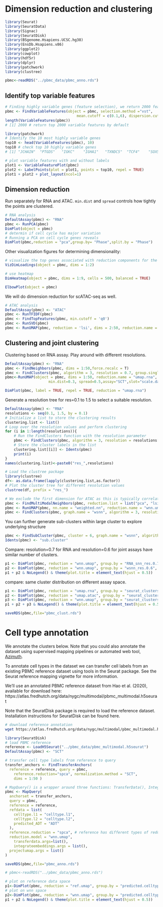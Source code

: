 # Dimension reduction and clustering

```r
library(Seurat)
library(SeuratData)
library(Signac)
library(SeuratDisk)
library(BSgenome.Hsapiens.UCSC.hg38) 
library(EnsDb.Hsapiens.v86)
library(ggplot2)
library(cowplot)
library(hdf5r)
library(dplyr)
library(patchwork)
library(clustree)
```


```r
pbmc<-readRDS("../pbmc_data/pbmc_anno.rds")
```

## Identify top variable features

```r
# Finding highly variable genes (feature selection), we return 2000 features per dataset by default
pbmc <- FindVariableFeatures(object = pbmc, selection.method ="vst", 
                                 mean.cutoff = c(0.1,6), dispersion.cutoff = c(0.5,Inf),verbose=TRUE)
length(VariableFeatures(pbmc))
# [1] 2000 # return top 2000 variable features by default
```

```r
library(patchwork)
# Identify the 10 most highly variable genes
top10 <- head(VariableFeatures(pbmc), 10)
top10 # check top 10 highly variable genes
# [1] "JCHAIN"  "PTGDS"   "IGKC"    "IGHA1"   "TXNDC5"  "TCF4"    "SOX5"    "MZB1"    "ZNF385D" "CDKN1C" 

# plot variable features with and without labels
plot1 <- VariableFeaturePlot(pbmc)
plot2 <- LabelPoints(plot = plot1, points = top10, repel = TRUE)
plot1 + plot2 + plot_layout(ncol=1)
```

## Dimension reduction
Run separately for RNA and ATAC. `min.dist` and `spread` controls how tightly the points are clustered.

```r
# RNA analysis
DefaultAssay(pbmc) <- "RNA"
pbmc <- RunPCA(pbmc) 
DimPlot(object = pbmc)
# determin if cell cycle has major variation
# Running a PCA on cell cycle genes reveals
DimPlot(pbmc,reduction = "pca",group.by= "Phase",split.by = "Phase")
```

Other visualization figures for determining dimensionality:

```r
# visualize the top genes associated with reduction components for the first 2 PCs
VizDimLoadings(object = pbmc, dims = 1:2)
```

```r
# use heatmap
DimHeatmap(object = pbmc, dims = 1:9, cells = 500, balanced = TRUE)
```

```r
ElbowPlot(object = pbmc)
```

We will do dimension reduction for scATAC-seq as well.

```r
# ATAC analysis
DefaultAssay(pbmc) <- "ATAC"
pbmc <- RunTFIDF(pbmc)
pbmc <- FindTopFeatures(pbmc, min.cutoff = 'q0')
pbmc <- RunSVD(pbmc)
pbmc <- RunUMAP(pbmc, reduction = 'lsi', dims = 2:50, reduction.name = "umap.atac", reduction.key = "atacUMAP_")
```

## Clustering and joint clustering
Clustering based on RNA assay. Play around with different resolutions.
```r
DefaultAssay(pbmc) <- "RNA"
pbmc <- FindNeighbors(pbmc, dims = 1:50,force.recalc = T)
pbmc <- FindClusters(pbmc, algorithm = 3, resolution = 0.7, group.singletons=T)
pbmc<-RunUMAP(object = pbmc, dims = 1:50, reduction.name = "umap.rna", reduction.key = 'rnaUMAP_',
                    min.dist=0.3, spread=0.5,assay="SCT",slot="scale.data")
```

```r
DimPlot(pbmc, label = TRUE, repel = TRUE, reduction = "umap.rna")
```

Generate a resolution tree for res=0.1 to 1.5 to select a suitable resolution.
```r
DefaultAssay(pbmc) <- "RNA"
resolutions <- seq(0.1, 1.5, by = 0.1)
# Initialize a list to store the clustering results
clustering.list <- list()
# Loop over the resolution values and perform clustering
for (i in 1:length(resolutions)){
	# Run the FindClusters function with the resolution parameter
	pbmc <- FindClusters(pbmc, algorithm = 3, resolution = resolutions[i], group.singletons=T, verbose = TRUE)
	# Store the cluster labels in the list
	clustering.list[[i]] <- Idents(pbmc) 
	print(i)
}
names(clustering.list)<-paste0("res_",resolutions)

```

```r
# Load the clustree package
library(clustree)
df<- as.data.frame(lapply(clustering.list,as.factor))
# Plot the cluster tree for different resolution values
clustree(df, prefix = "res_")
```


```r
# We exclude the first dimension for ATAC as this is typically correlated with sequencing depth
pbmc <- FindMultiModalNeighbors(pbmc, reduction.list = list("pca", "lsi"), dims.list = list(1:50, 2:50))
pbmc <- RunUMAP(pbmc, nn.name = "weighted.nn", reduction.name = "wnn.umap", reduction.key = "wnnUMAP_",min.dist=0.3, spread=0.5)
pbmc <- FindClusters(pbmc, graph.name = "wsnn", algorithm = 3, resolution = 0.6, group.singletons=T,verbose = FALSE)
```

You can further generate sub-clusters within large cluster to explore underlying structure

```r
pbmc <- FindSubCluster(pbmc, cluster = 6, graph.name = "wsnn", algorithm = 3)
Idents(pbmc) <- "sub.cluster"
```

Compare: resolution=0.7 for RNA and resolution=0.6 for joint assays have similar number of clusters.

```r
p1 <- DimPlot(pbmc, reduction = "wnn.umap", group.by = "RNA_snn_res.0.7", label = TRUE, label.size = 2.5, repel = TRUE) + ggtitle("RNA clusters")
p2 <- DimPlot(pbmc, reduction = "wnn.umap", group.by = "wsnn_res.0.6", label = TRUE, label.size = 2.5, repel = TRUE) + ggtitle("WNN clusters")
p1 + p2 & NoLegend() & theme(plot.title = element_text(hjust = 0.5))

```

compare: same cluster distribution on different assay space.

```r
p1 <- DimPlot(pbmc, reduction = "umap.rna", group.by = "seurat_clusters", label = TRUE, label.size = 2.5, repel = TRUE) + ggtitle("RNA")
p2 <- DimPlot(pbmc, reduction = "umap.atac", group.by = "seurat_clusters", label = TRUE, label.size = 2.5, repel = TRUE) + ggtitle("ATAC")
p3 <- DimPlot(pbmc, reduction = "wnn.umap", group.by = "seurat_clusters", label = TRUE, label.size = 2.5, repel = TRUE) + ggtitle("WNN")
p1 + p2 + p3 & NoLegend() & theme(plot.title = element_text(hjust = 0.5))

```


```r
saveRDS(pbmc,file="pbmc_clust.rds")
```

# Cell type annotation

We annotate the clusters below. Note that you could also annotate the dataset using supervised mapping pipelines or automated web tool, [Azimuth](https://satijalab.org/azimuth/).

To annotate cell types in the dataset we can transfer cell labels from an existing PBMC reference dataset using tools in the Seurat package. See the Seurat reference mapping vignette for more information.

We’ll use an annotated PBMC reference dataset from Hao et al. (2020), available for download here: https://atlas.fredhutch.org/data/nygc/multimodal/pbmc_multimodal.h5seurat

Note that the SeuratDisk package is required to load the reference dataset. Installation instructions for SeuratDisk can be found here.


```bash
# download reference annotation
wget https://atlas.fredhutch.org/data/nygc/multimodal/pbmc_multimodal.h5seurat
```

```r
library(SeuratDisk)
# load PBMC reference
reference <- LoadH5Seurat("../pbmc_data/pbmc_multimodal.h5seurat")
DefaultAssay(pbmc) <- "SCT"

# transfer cell type labels from reference to query
transfer_anchors <- FindTransferAnchors(
  reference = reference, query = pbmc, 
	reference.reduction="spca", normalization.method = "SCT", 
	dims = 1:50 )

# MapQuery() is a wrapper around three functions: TransferData(), IntegrateEmbeddings(), and ProjectUMAP()
pbmc <- MapQuery(
  anchorset = transfer_anchors,
  query = pbmc,
  reference = reference,
  refdata = list(
    celltype.l1 = "celltype.l1",
    celltype.l2 = "celltype.l2",
    predicted_ADT = "ADT"
  ),
  reference.reduction = "spca", # reference has different types of reduction performed, pca, spca, umap ,etc.
  reduction.model = "wnn.umap",
	transferdata.args=list(),
	integrateembeddings.args = list(),
  projectumap.args = list()
)

```


```r
saveRDS(pbmc,file="pbmc_anno.rds")
```

```r
# pbmc<-readRDS("../pbmc_data/pbmc_anno.rds")
```

```r
# plot on reference data space
p1<-DimPlot(pbmc, reduction = "ref.umap", group.by = "predicted.celltype.l2", label = TRUE, label.size = 3 ,repel = TRUE)
# plot on wnn space
p2<-DimPlot(pbmc, reduction = "wnn.umap", group.by = "predicted.celltype.l2", label = TRUE, label.size = 3 ,repel = TRUE)
p1 + p2 & NoLegend() & theme(plot.title = element_text(hjust = 0.5))
```
